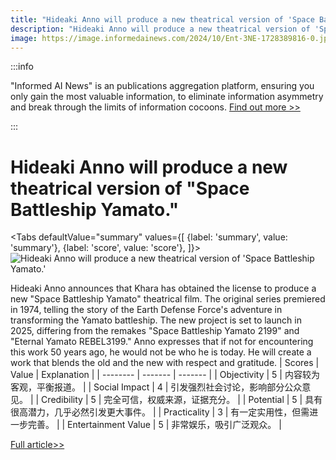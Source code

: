 ```yaml
---
title: "Hideaki Anno will produce a new theatrical version of 'Space Battleship Yamato.'"
description: "Hideaki Anno will produce a new theatrical version of 'Space Battleship Yamato.'"
image: https://image.informedainews.com/2024/10/Ent-3NE-1728389816-0.jpg
---
```



:::info

"Informed AI News" is an publications aggregation platform, ensuring you only gain the most valuable information, to eliminate information asymmetry and break through the limits of information cocoons.  [Find out more >>](/)

:::

# Hideaki Anno will produce a new theatrical version of "Space Battleship Yamato."


<Tabs
	defaultValue="summary"
	values={[
	{label: 'summary', value: 'summary'},
	{label: 'score', value: 'score'},
]}>
<TabItem value="summary">
<img
  src="https://image.informedainews.com/2024/10/Ent-3NE-1728389816-0.jpg"
  alt="Hideaki Anno will produce a new theatrical version of 'Space Battleship Yamato.'"
/>



Hideaki Anno announces that Khara has obtained the license to produce a new "Space Battleship Yamato" theatrical film. The original series premiered in 1974, telling the story of the Earth Defense Force's adventure in transforming the Yamato battleship. The new project is set to launch in 2025, differing from the remakes "Space Battleship Yamato 2199" and "Eternal Yamato REBEL3199." Anno expresses that if not for encountering this work 50 years ago, he would not be who he is today. He will create a work that blends the old and the new with respect and gratitude.
</TabItem>
<TabItem value="score">
	| Scores     | Value   | Explanation |
	| -------- | ------- | ------- |
	| Objectivity  | 5    | 内容较为客观，平衡报道。    |
	| Social Impact | 4     | 引发强烈社会讨论，影响部分公众意见。    |
	| Credibility    | 5    | 完全可信，权威来源，证据充分。    |
	| Potential    | 5    | 具有很高潜力，几乎必然引发更大事件。    |
	| Practicality    | 3    | 有一定实用性，但需进一步完善。    |
	| Entertainment Value    | 5    | 非常娱乐，吸引广泛观众。    |
</TabItem>
</Tabs>

[Full article>>](https://www.gcores.com/articles/189191)
